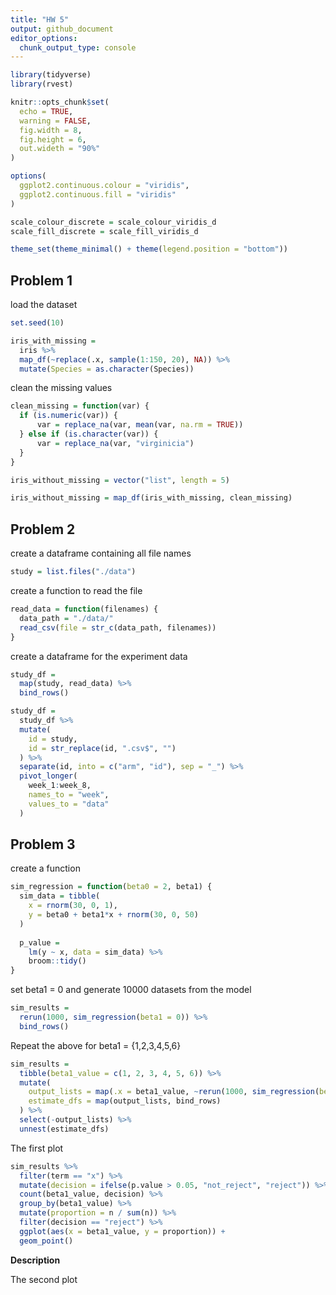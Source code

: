```yaml
---
title: "HW 5"
output: github_document
editor_options: 
  chunk_output_type: console
---
```


```r
library(tidyverse)
library(rvest)

knitr::opts_chunk$set(
  echo = TRUE,
  warning = FALSE,
  fig.width = 8,
  fig.height = 6,
  out.wideth = "90%"
)

options(
  ggplot2.continuous.colour = "viridis",
  ggplot2.continuous.fill = "viridis"
)

scale_colour_discrete = scale_colour_viridis_d
scale_fill_discrete = scale_fill_viridis_d

theme_set(theme_minimal() + theme(legend.position = "bottom"))
```


## Problem 1

load the dataset

```r
set.seed(10)

iris_with_missing = 
  iris %>% 
  map_df(~replace(.x, sample(1:150, 20), NA)) %>%
  mutate(Species = as.character(Species))
```

clean the missing values

```r
clean_missing = function(var) {
  if (is.numeric(var)) {
      var = replace_na(var, mean(var, na.rm = TRUE))
  } else if (is.character(var)) {
      var = replace_na(var, "virginicia")
  }
}

iris_without_missing = vector("list", length = 5)

iris_without_missing = map_df(iris_with_missing, clean_missing)
```


## Problem 2

create a dataframe containing all file names

```r
study = list.files("./data")
```

create a function to read the file

```r
read_data = function(filenames) {
  data_path = "./data/"
  read_csv(file = str_c(data_path, filenames))
}
```

create a dataframe for the experiment data

```r
study_df = 
  map(study, read_data) %>% 
  bind_rows()

study_df = 
  study_df %>% 
  mutate(
    id = study,
    id = str_replace(id, ".csv$", "")
  ) %>% 
  separate(id, into = c("arm", "id"), sep = "_") %>% 
  pivot_longer(
    week_1:week_8,
    names_to = "week",
    values_to = "data"
  )
```


## Problem 3

create a function

```r
sim_regression = function(beta0 = 2, beta1) {
  sim_data = tibble(
    x = rnorm(30, 0, 1),
    y = beta0 + beta1*x + rnorm(30, 0, 50)
  )
  
  p_value = 
    lm(y ~ x, data = sim_data) %>% 
    broom::tidy()
}

```

set beta1 = 0 and generate 10000 datasets from the model

```r
sim_results = 
  rerun(1000, sim_regression(beta1 = 0)) %>% 
  bind_rows()
```

Repeat the above for beta1 = {1,2,3,4,5,6}

```r
sim_results = 
  tibble(beta1_value = c(1, 2, 3, 4, 5, 6)) %>% 
  mutate(
    output_lists = map(.x = beta1_value, ~rerun(1000, sim_regression(beta1 = .x))),
    estimate_dfs = map(output_lists, bind_rows)
  ) %>% 
  select(-output_lists) %>% 
  unnest(estimate_dfs)
```

The first plot

```r
sim_results %>% 
  filter(term == "x") %>% 
  mutate(decision = ifelse(p.value > 0.05, "not_reject", "reject")) %>% 
  count(beta1_value, decision) %>% 
  group_by(beta1_value) %>% 
  mutate(proportion = n / sum(n)) %>% 
  filter(decision == "reject") %>% 
  ggplot(aes(x = beta1_value, y = proportion)) +
  geom_point()
```

**Description**

The second plot

```r

```










